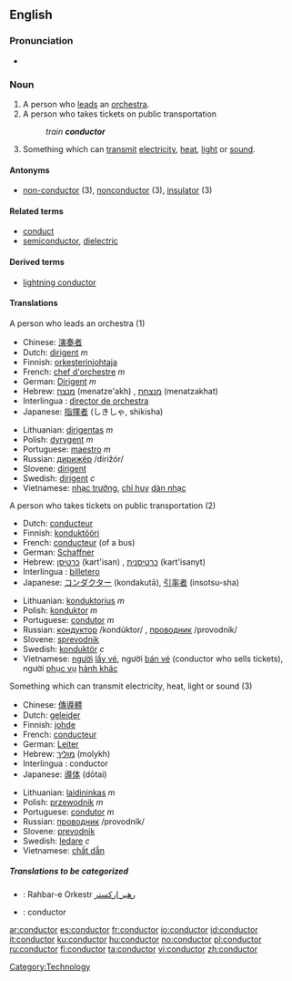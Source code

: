 ==English==

===Pronunciation===
*{{audio|en-us-conductor.ogg|Audio (US)}}

===Noun===
{{en-noun}}

#A person who [[leads]] an [[orchestra]].
#A person who takes tickets on public transportation 
#:''train '''conductor'''''
#Something which can [[transmit]] [[electricity]], [[heat]], [[light]] or [[sound]].

====Antonyms====
*[[non-conductor]] (3), [[nonconductor]] (3), [[insulator]] (3)

====Related terms====
*[[conduct]]
*[[semiconductor]], [[dielectric]]

====Derived terms====
* [[lightning conductor]]

====Translations====
;A person who leads an orchestra (1)
{{top}}
*Chinese: [[演奏]][[者]]
*Dutch: [[dirigent]] ''m''
*Finnish: [[orkesterinjohtaja]]
*French: [[chef d'orchestre]] ''m''
*German: [[Dirigent]] ''m''
*Hebrew: [[מנצח]] (menatze'akh) {{m}}, [[מנצחת]] (menatzakhat) {{f}}
*Interlingua : [[director de orchestra]]
*Japanese: [[指揮者]] (しきしゃ, shikisha)
{{mid}}
*Lithuanian: [[dirigentas]] ''m''
*Polish: [[dyrygent]] ''m''
*Portuguese: [[maestro]] ''m''
*Russian: [[дирижёр]] /dirižór/ {{m}}
*Slovene: [[dirigent]] {{m}}
*Swedish: [[dirigent]] ''c''
*Vietnamese: [[nhạc trưởng]], [[chỉ huy]] [[dàn nhạc]]
{{bottom}}

;A person who takes tickets on public transportation (2)
{{top}}
*Dutch: [[conducteur]] {{m}}
*Finnish: [[konduktööri]]
*French: [[conducteur]] (of a bus)
*German: [[Schaffner]] {{m}}
*Hebrew: [[כרטיסן]] (kart'isan) {{m}}, [[כרטיסנית]] (kart'isanyt) {{f}}
*Interlingua : [[billetero]]
*Japanese: [[コンダクター]] (kondakutā), [[引率者]] (insotsu-sha)
{{mid}}
*Lithuanian: [[konduktorius]] ''m''
*Polish: [[konduktor]] ''m''
*Portuguese: [[condutor]] ''m''
*Russian: [[кондуктор]] /kondúktor/ {{m}}, [[проводник]] /provodník/ {{m}}
*Slovene: [[sprevodnik]] {{m}}
*Swedish: [[konduktör]] ''c''
*Vietnamese: [[người]] [[lấy vé]], người [[bán vé]] (conductor who sells tickets), người [[phục vụ]] [[hành khác]]
{{bottom}}

;Something which can transmit electricity, heat, light or sound (3)
{{top}}
*Chinese: [[傳導]][[體]]
*Dutch: [[geleider]] {{n}}
*Finnish: [[johde]]
*French: [[conducteur]]
*German: [[Leiter]] {{m}}
*Hebrew: [[מוליך]] (molykh) {{m}}
*Interlingua : conductor
*Japanese: [[導体]] (dōtai)
{{mid}}
*Lithuanian: [[laidininkas]] ''m''
*Polish: [[przewodnik]] ''m''
*Portuguese: [[condutor]] ''m''
*Russian: [[проводник]] /provodník/ {{m}}
*Slovene: [[prevodnik]] {{m}}
*Swedish: [[ledare]] ''c''
*Vietnamese: [[chất dẫn]]
{{bottom}}

=====Translations to be categorized=====
{{checktrans}}
{{top}}
*{{ttbc|Persian}}: Rahbar-e Orkestr [[رهبر ارکستر]]
*{{ttbc|Spanish}}: conductor
{{mid}}
{{bottom}}

[[Category:Technology]]

[[ar:conductor]]
[[es:conductor]]
[[fr:conductor]]
[[io:conductor]]
[[id:conductor]]
[[it:conductor]]
[[ku:conductor]]
[[hu:conductor]]
[[no:conductor]]
[[pl:conductor]]
[[ru:conductor]]
[[fi:conductor]]
[[ta:conductor]]
[[vi:conductor]]
[[zh:conductor]]